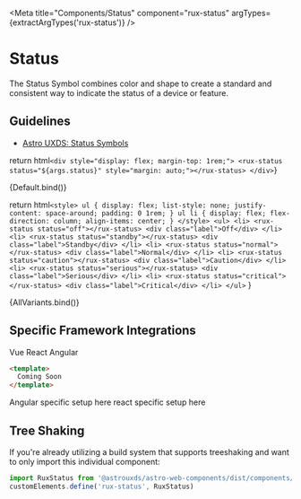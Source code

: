 
<Meta
    title="Components/Status"
    component="rux-status"
    argTypes={extractArgTypes('rux-status')}
/>

# Status

The Status Symbol combines color and shape to create a standard and consistent way to indicate the status of a device or feature.

## Guidelines

- [Astro UXDS: Status Symbols](http://www.astrouxds.com/ui-components/status-symbol)

return html`
    <div style="display: flex; margin-top: 1rem;">
      <rux-status status="${args.status}" style="margin: auto;"></rux-status>
    </div>
`}

<Canvas>
    <Story
        args={{
          status: 'critical'
        }}
        name="Default"
    >
        {Default.bind()}
    </Story>
</Canvas>

return html`
    <style>
        ul {
            display: flex;
            list-style: none;
            justify-content: space-around;
            padding: 0 1rem;
        }
        ul li {
            display: flex;
            flex-direction: column;
            align-items: center;
        }
    </style>
    <ul>
        <li>
            <rux-status status="off"></rux-status>
            <div class="label">Off</div>
        </li>
        <li>
            <rux-status status="standby"></rux-status>
            <div class="label">Standby</div>
        </li>
        <li>
            <rux-status status="normal"></rux-status>
            <div class="label">Normal</div>
        </li>
        <li>
            <rux-status status="caution"></rux-status>
            <div class="label">Caution</div>
        </li>
        <li>
            <rux-status status="serious"></rux-status>
            <div class="label">Serious</div>
        </li>
        <li>
            <rux-status status="critical"></rux-status>
            <div class="label">Critical</div>
        </li>
    </ul>
`
}


<Canvas>
    <Story name="All Variants">
        {AllVariants.bind()}
    </Story>
</Canvas>

<ArgsTable of="rux-status" />

## Specific Framework Integrations

<div>
<rux-tabs small id="tab-set-id-1">
<rux-tab id="tab-id-1">Vue</rux-tab>
<rux-tab id="tab-id-2">React</rux-tab>
<rux-tab id="tab-id-3">Angular</rux-tab>
</rux-tabs>

<rux-tab-panels aria-labelledby="tab-set-id-1">
  <rux-tab-panel aria-labelledby="tab-id-1">

```html
<template>
  Coming Soon
</template>
```

  </rux-tab-panel>
  <rux-tab-panel aria-labelledby="tab-id-2">
    Angular specific setup here
  </rux-tab-panel>
  <rux-tab-panel aria-labelledby="tab-id-3">
    react specific setup here
  </rux-tab-panel>
</rux-tab-panels>
</div>

## Tree Shaking

If you're already utilizing a build system that supports treeshaking and want to only import this individual component:

```js
import RuxStatus from '@astrouxds/astro-web-components/dist/components/rux-status.js'
customElements.define('rux-status', RuxStatus)
```
